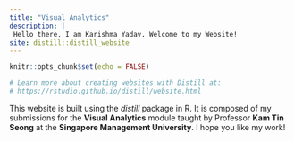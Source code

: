 ```yaml
---
title: "Visual Analytics"
description: |
 Hello there, I am Karishma Yadav. Welcome to my Website!
site: distill::distill_website
---
```


```r
knitr::opts_chunk$set(echo = FALSE)

# Learn more about creating websites with Distill at:
# https://rstudio.github.io/distill/website.html

```
This website is built using the *distill* package in R. It is composed of my submissions for the **Visual Analytics** module taught by Professor **Kam Tin Seong** at the **Singapore Management University**. I hope you like my work!
